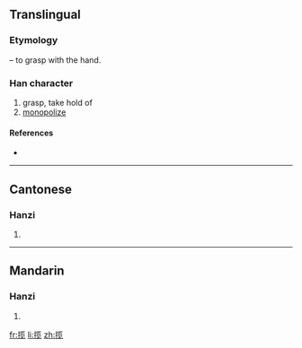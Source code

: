{{also|攬}}
==Translingual==
{{zh-forms|揽|[[攬]]}}
===Etymology===
{{Han simp|攬|f=覽|t=览}}

{{Han compound|手|alt1=扌|t1=hand|览|ls=psc|c1=s|c2=p}} – to grasp with the hand.

===Han character===
{{Han char|rn=64|rad=手|as=09|sn=12|four=|canj=手中戈山 (QLIU)}}

# grasp, take hold of
# [[monopolize]]

====References====
* {{Han ref|kx=0445.341|hdz=31914.090|uh=63FD|ud=25597}}

----

==Cantonese==

===Hanzi===
{{yue-hanzi|jyut=|y=laam5|tra=攬}}

# {{defn|Cantonese|sort=手09}}

----

==Mandarin==

===Hanzi===
{{cmn-hanzi|tra=攬|pin=[[lǎn]] ([[lan3]])|wg=lan<sup>3</sup>}}

# {{defn|Mandarin|sort=手09}}

[[fr:揽]]
[[li:揽]]
[[zh:揽]]